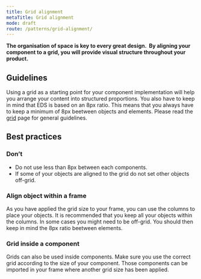 ```yaml
---
title: Grid alignment
metaTitle: Grid alignment
mode: draft
route: /patterns/grid-alignment/
---
```



**The organisation of space is key to every great design.  By aligning your component to a grid, you will provide visual structure throughout your product.**


## Guidelines


Using a grid as a starting point for your component implementation will help you arrange your content into structured proportions. You also have to keep in mind that EDS is based on an 8px ratio. This means that you always have to keep a minimum of 8px beetween objects and elements. Please read the [grid](https://eds.equinor.com/guidelines/grid/) page for general guidelines.


## Best practices


### Don’t

- Do not use less than 8px between each components. 
- If some of your objects are aligned to the grid do not set other objects off-grid.

### Align object within a frame

As you have applied the grid size to your frame, you can use the columns to place your objects. 
It is recommended that you keep all your objects within the columns. 
In some cases you might need to be off-grid. You should then keep in mind the 8px ratio beetween elements.

### Grid inside a component

Grids can also be used inside components. Make sure you use the correct grid according to the size of your component. Those components can be imported in your frame where another grid size has been applied. 
